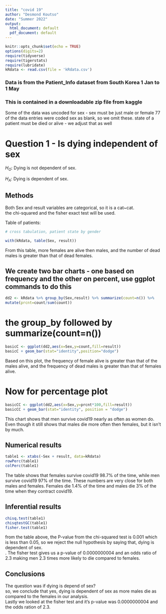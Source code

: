 ```yaml
---
title: "covid 19"
author: "Desmond Koutso"
date: "Summer 2022"
output:
  html_document: default
  pdf_document: default
---
```


```r
knitr::opts_chunk$set(echo = TRUE)
options(digits=2)
require(tidyverse)
require(tigerstats)
require(lubridate)
kRdata <- read.csv(file = 'kRdata.csv')
```
### Data is from the Patient_Info dataset from South Korea 1 Jan to 1 May 
### This is contained in a downloadable zip file from kaggle

Some of the data was uncoded for sex - sex must be just male or female
77 of the data entries were coded sex  as blank, so we omit these.
state of a patient must be died or alive - we adjust that as well   
  
# Question 1 - Is dying independent of sex

$H_O$: Dying is not dependent of sex.  

$H_A$: Dying is dependent of sex.  


## Methods

Both Sex and result variables are categorical, so it is a cat~cat.  
the chi-squared and the fisher exact test will be used.  



Table of patients:
```r

# cross tabulation, patient state by gender

with(kRdata, table(Sex, result))

```

From this table, more females are alive then males, and the number of dead males is greater than that of dead females.    

## We create two bar charts - one based on frequency and the other on percent, use ggplot commands to do this

```r
dd2 <- kRdata %>% group_by(Sex,result) %>% summarize(count=n()) %>%
mutate(prcnt=count/sum(count))
```


# the group_by followed by summarize(count=n()) 

```r
basicC <- ggplot(dd2,aes(x=Sex,y=count,fill=result))
basicC + geom_bar(stat="identity",position="dodge")
```

Based on this plot, the frequency of female alive is greater than that of the males alive, and the frequency of dead males is greater than that of females alive.      
  
# Now for percentage plot

```r
basicCC <- ggplot(dd2,aes(x=Sex,y=prcnt*100,fill=result))
basicCC + geom_bar(stat="identity", position = "dodge")
```

  This chart shows that men survive covid19 nearly as often as women do. Even though it still shows
that males die more often then females, but it isn't by much.  
  
  
## Numerical results


```r
table1 <- xtabs(~Sex + result, data=kRdata)
rowPerc(table1)
colPerc(table1)
```
The table shows that females survive covid19 98.7% of the time, while men survive covid19 97% of
the time. These numbers are very close for both males and females. Females die 1.4% of the time
and males die 3% of the time when they contract covid19.  
  

## Inferential results 

```r
chisq.test(table1)
chisqtestGC(table1)
fisher.test(table1)
```


from the table above, the P-value from the chi-squared test is 0.001 which is less than 0.05, so we reject the null hypothesis by saying that, dying is dependent of sex.  
. The fisher test gives us a p-value of 0.0000000004
and an odds ratio of 2.3 making men 2.3 times more likely to die compared to females.  

## Conclusions

The question was if dying is depend of sex?  
so, we conclude that yes, dying is dependent of sex as more males die as compared to the females in our analysis.  
Lastly we looked at the fisher test and it's p-value was 0.0000000004 and the odds
ration of 2.3.  

